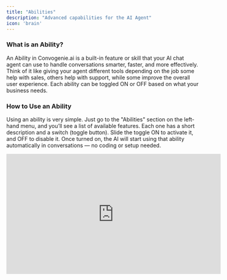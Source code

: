 ```yaml
---
title: "Abilities"
description: "Advanced capabilities for the AI Agent"
icon: 'brain'
---
```


### What is an Ability?

An Ability in Convogenie.ai is a built-in feature or skill that your AI chat agent can use to handle conversations smarter, faster, and more effectively. Think of it like giving your agent different tools depending on the job some help with sales, others help with support, while some improve the overall user experience. Each ability can be toggled ON or OFF based on what your business needs.

### How to Use an Ability

Using an ability is very simple. Just go to the "Abilities" section on the left-hand menu, and you’ll see a list of available features. Each one has a short description and a switch (toggle button). Slide the toggle ON to activate it, and OFF to disable it. Once turned on, the AI will start using that ability automatically in conversations — no coding or setup needed.

<iframe width="560" height="315" src="https://www.youtube.com/embed/uD194gFsnZo?si=Iig46_X9PgGcys3T" title="YouTube video player" frameborder="0" allow="fullscreen;" referrerpolicy="strict-origin-when-cross-origin" />

### Custom Tools and APIs

If you use custom built software, open source SAAS, or even CRMs, you can give the APIs as custom tools to the AI Agent. However you need to provide a good title and description. This is important because, the AI Agent should know when to access this tool and make certain actions possible, and this is through the tool description and what known parameters to be passed. 